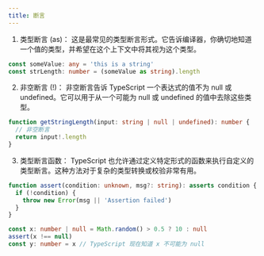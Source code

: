 ```yaml
---
title: 断言
---
```


1. 类型断言 (as)： 这是最常见的类型断言形式。它告诉编译器，你确切地知道一个值的类型，并希望在这个上下文中将其视为这个类型。

```ts twoslash
const someValue: any = 'this is a string'
const strLength: number = (someValue as string).length
```

2. 非空断言 (!)： 非空断言告诉 TypeScript 一个表达式的值不为 null 或 undefined。它可以用于从一个可能为 null 或 undefined 的值中去除这些类型。

```ts twoslash
function getStringLength(input: string | null | undefined): number {
  // 非空断言
  return input!.length
}
```

3. 类型断言函数： TypeScript 也允许通过定义特定形式的函数来执行自定义的类型断言。这种方法对于复杂的类型转换或校验非常有用。

```ts twoslash
function assert(condition: unknown, msg?: string): asserts condition {
  if (!condition) {
    throw new Error(msg || 'Assertion failed')
  }
}

const x: number | null = Math.random() > 0.5 ? 10 : null
assert(x !== null)
const y: number = x // TypeScript 现在知道 x 不可能为 null
```
